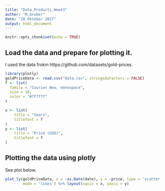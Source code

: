 ```yaml
---
title: "Data_Products_Week3"
author: "M.Gruber"
date: "28 Oktober 2017"
output: html_document
---
```


```r
knitr::opts_chunk$set(echo = TRUE)
```

## Load the data and prepare for plotting it.

I used the data frokm https://github.com/datasets/gold-prices.

```r
library(plotly)
goldPriceData <- read.csv("data.csv", stringsAsFactors = FALSE)
f <- list(
  family = "Courier New, monospace",
  size = 18,
  color = "#7f7f7f"
)

x <- list(
    title = "Years",
    titlefont = f
)
y <- list(
    title = "Price (USD)",
    titlefont = f
)
```

## Plotting the data using plotly

See plot below.

```r

plot_ly(goldPriceData, x = ~as.Date(date), y = ~price, type = 'scatter', 
        mode = 'lines') %>% layout(xaxis = x, yaxis = y)
```


